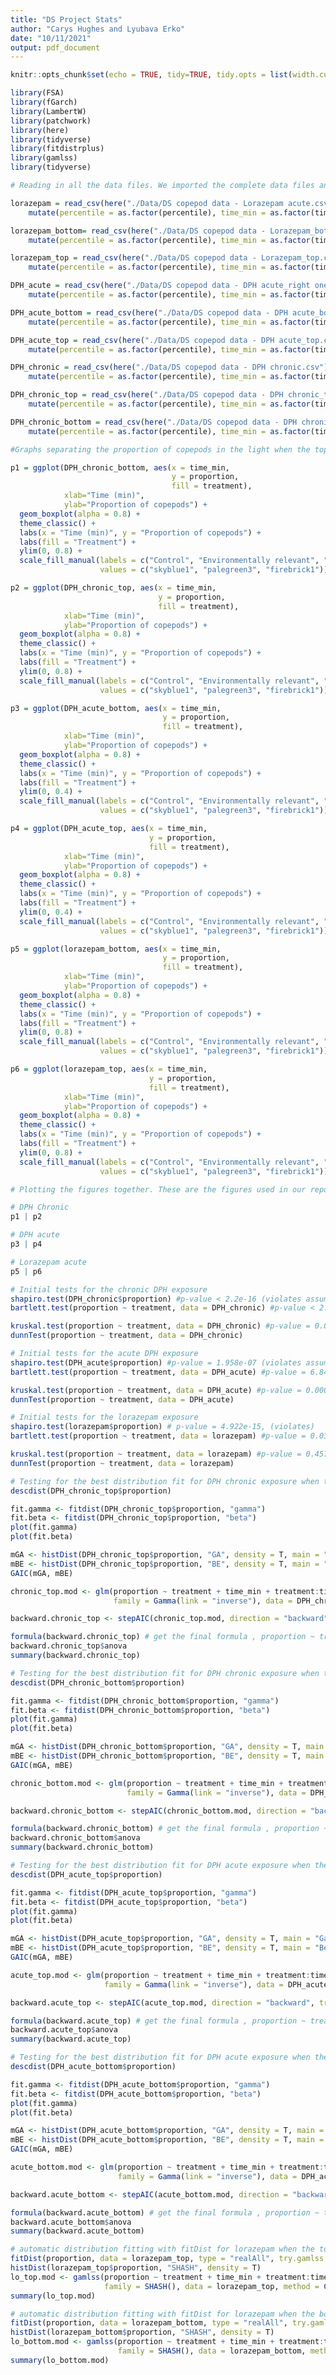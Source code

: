 ```yaml
---
title: "DS Project Stats"
author: "Carys Hughes and Lyubava Erko"
date: "10/11/2021"
output: pdf_document
---
```


```r
knitr::opts_chunk$set(echo = TRUE, tidy=TRUE, tidy.opts = list(width.cutoff = 80))
```

```r
library(FSA) 
library(fGarch)
library(LambertW)
library(patchwork)
library(here)
library(tidyverse)
library(fitdistrplus)
library(gamlss)
library(tidyverse)
```

```r
# Reading in all the data files. We imported the complete data files and the top and bottom covered sections individually

lorazepam = read_csv(here("./Data/DS copepod data - Lorazepam acute.csv")) %>%
    mutate(percentile = as.factor(percentile), time_min = as.factor(time_min))

lorazepam_bottom= read_csv(here("./Data/DS copepod data - Lorazepam_bottom.csv")) %>%
    mutate(percentile = as.factor(percentile), time_min = as.factor(time_min))

lorazepam_top = read_csv(here("./Data/DS copepod data - Lorazepam_top.csv")) %>%
    mutate(percentile = as.factor(percentile), time_min = as.factor(time_min))

DPH_acute = read_csv(here("./Data/DS copepod data - DPH acute_right one.csv")) %>%
    mutate(percentile = as.factor(percentile), time_min = as.factor(time_min))

DPH_acute_bottom = read_csv(here("./Data/DS copepod data - DPH acute_bottom.csv")) %>%
    mutate(percentile = as.factor(percentile), time_min = as.factor(time_min))

DPH_acute_top = read_csv(here("./Data/DS copepod data - DPH acute_top.csv")) %>%
    mutate(percentile = as.factor(percentile), time_min = as.factor(time_min))

DPH_chronic = read_csv(here("./Data/DS copepod data - DPH chronic.csv")) %>%
    mutate(percentile = as.factor(percentile), time_min = as.factor(time_min))

DPH_chronic_top = read_csv(here("./Data/DS copepod data - DPH chronic_top.csv")) %>%
    mutate(percentile = as.factor(percentile), time_min = as.factor(time_min))

DPH_chronic_bottom = read_csv(here("./Data/DS copepod data - DPH chronic_bottom.csv")) %>%
    mutate(percentile = as.factor(percentile), time_min = as.factor(time_min))
```


```r
#Graphs separating the proportion of copepods in the light when the top or bottom was covered for all treatments.

p1 = ggplot(DPH_chronic_bottom, aes(x = time_min, 
                                    y = proportion, 
                                    fill = treatment), 
            xlab="Time (min)", 
            ylab="Proportion of copepods") + 
  geom_boxplot(alpha = 0.8) +
  theme_classic() +
  labs(x = "Time (min)", y = "Proportion of copepods") +   
  labs(fill = "Treatment") +
  ylim(0, 0.8) +   
  scale_fill_manual(labels = c("Control", "Environmentally relevant", "High"), 
                    values = c("skyblue1", "palegreen3", "firebrick1")) 

p2 = ggplot(DPH_chronic_top, aes(x = time_min, 
                                 y = proportion, 
                                 fill = treatment), 
            xlab="Time (min)", 
            ylab="Proportion of copepods") + 
  geom_boxplot(alpha = 0.8) +
  theme_classic() +
  labs(x = "Time (min)", y = "Proportion of copepods") +   
  labs(fill = "Treatment") +
  ylim(0, 0.8) +   
  scale_fill_manual(labels = c("Control", "Environmentally relevant", "High"), 
                    values = c("skyblue1", "palegreen3", "firebrick1")) 

p3 = ggplot(DPH_acute_bottom, aes(x = time_min, 
                                  y = proportion, 
                                  fill = treatment), 
            xlab="Time (min)", 
            ylab="Proportion of copepods") + 
  geom_boxplot(alpha = 0.8) +
  theme_classic() +
  labs(x = "Time (min)", y = "Proportion of copepods") +  
  labs(fill = "Treatment") +
  ylim(0, 0.4) +  
  scale_fill_manual(labels = c("Control", "Environmentally relevant", "High"), 
                    values = c("skyblue1", "palegreen3", "firebrick1")) 

p4 = ggplot(DPH_acute_top, aes(x = time_min, 
                               y = proportion, 
                               fill = treatment), 
            xlab="Time (min)", 
            ylab="Proportion of copepods") + 
  geom_boxplot(alpha = 0.8) +
  theme_classic() +
  labs(x = "Time (min)", y = "Proportion of copepods") +  
  labs(fill = "Treatment") +
  ylim(0, 0.4) +  
  scale_fill_manual(labels = c("Control", "Environmentally relevant", "High"), 
                    values = c("skyblue1", "palegreen3", "firebrick1"))

p5 = ggplot(lorazepam_bottom, aes(x = time_min, 
                                  y = proportion, 
                                  fill = treatment), 
            xlab="Time (min)", 
            ylab="Proportion of copepods") + 
  geom_boxplot(alpha = 0.8) +
  theme_classic() +
  labs(x = "Time (min)", y = "Proportion of copepods") +  
  labs(fill = "Treatment") +
  ylim(0, 0.8) +   
  scale_fill_manual(labels = c("Control", "Environmentally relevant", "High"), 
                    values = c("skyblue1", "palegreen3", "firebrick1")) 

p6 = ggplot(lorazepam_top, aes(x = time_min, 
                               y = proportion, 
                               fill = treatment), 
            xlab="Time (min)", 
            ylab="Proportion of copepods") + 
  geom_boxplot(alpha = 0.8) +
  theme_classic() +
  labs(x = "Time (min)", y = "Proportion of copepods") +  
  labs(fill = "Treatment") +
  ylim(0, 0.8) +   
  scale_fill_manual(labels = c("Control", "Environmentally relevant", "High"), 
                    values = c("skyblue1", "palegreen3", "firebrick1")) 
```

```r
# Plotting the figures together. These are the figures used in our report 

# DPH Chronic
p1 | p2

# DPH acute
p3 | p4

# Lorazepam acute
p5 | p6
```

```r
# Initial tests for the chronic DPH exposure
shapiro.test(DPH_chronic$proportion) #p-value < 2.2e-16 (violates assumption)
bartlett.test(proportion ~ treatment, data = DPH_chronic) #p-value < 2.2e-16 (violates)

kruskal.test(proportion ~ treatment, data = DPH_chronic) #p-value = 0.0006316
dunnTest(proportion ~ treatment, data = DPH_chronic) 
```

```r
# Initial tests for the acute DPH exposure
shapiro.test(DPH_acute$proportion) #p-value = 1.958e-07 (violates assumption)
bartlett.test(proportion ~ treatment, data = DPH_acute) #p-value = 6.849e-06 (violates)

kruskal.test(proportion ~ treatment, data = DPH_acute) #p-value = 0.0006316
dunnTest(proportion ~ treatment, data = DPH_acute)
```

```r
# Initial tests for the lorazepam exposure
shapiro.test(lorazepam$proportion) # p-value = 4.922e-15, (violates)
bartlett.test(proportion ~ treatment, data = lorazepam) #p-value = 0.03296

kruskal.test(proportion ~ treatment, data = lorazepam) #p-value = 0.4573
dunnTest(proportion ~ treatment, data = lorazepam) 
```

```r
# Testing for the best distribution fit for DPH chronic exposure when the top section was covered and running the model using the backwards selection
descdist(DPH_chronic_top$proportion)

fit.gamma <- fitdist(DPH_chronic_top$proportion, "gamma")
fit.beta <- fitdist(DPH_chronic_top$proportion, "beta")
plot(fit.gamma)
plot(fit.beta)

mGA <- histDist(DPH_chronic_top$proportion, "GA", density = T, main = "Gamma")
mBE <- histDist(DPH_chronic_top$proportion, "BE", density = T, main = "Beta")
GAIC(mGA, mBE)

chronic_top.mod <- glm(proportion ~ treatment + time_min + treatment:time_min, 
                       family = Gamma(link = "inverse"), data = DPH_chronic_top) 

backward.chronic_top <- stepAIC(chronic_top.mod, direction = "backward", trace = F)

formula(backward.chronic_top) # get the final formula , proportion ~ treatment +time_min
backward.chronic_top$anova 
summary(backward.chronic_top) 
```

```r
# Testing for the best distribution fit for DPH chronic exposure when the bottom section was covered and running the model using the backwards selection
descdist(DPH_chronic_bottom$proportion)

fit.gamma <- fitdist(DPH_chronic_bottom$proportion, "gamma")
fit.beta <- fitdist(DPH_chronic_bottom$proportion, "beta")
plot(fit.gamma)
plot(fit.beta)

mGA <- histDist(DPH_chronic_bottom$proportion, "GA", density = T, main = "Gamma")
mBE <- histDist(DPH_chronic_bottom$proportion, "BE", density = T, main = "Beta")
GAIC(mGA, mBE)

chronic_bottom.mod <- glm(proportion ~ treatment + time_min + treatment:time_min,
                          family = Gamma(link = "inverse"), data = DPH_chronic_bottom) 

backward.chronic_bottom <- stepAIC(chronic_bottom.mod, direction = "backward", trace = F)

formula(backward.chronic_bottom) # get the final formula , proportion ~ treatment +time_min
backward.chronic_bottom$anova 
summary(backward.chronic_bottom) 
```

```r
# Testing for the best distribution fit for DPH acute exposure when the top section was covered and running the model using the backwards selection
descdist(DPH_acute_top$proportion)

fit.gamma <- fitdist(DPH_acute_top$proportion, "gamma")
fit.beta <- fitdist(DPH_acute_top$proportion, "beta")
plot(fit.gamma)
plot(fit.beta)

mGA <- histDist(DPH_acute_top$proportion, "GA", density = T, main = "Gamma")
mBE <- histDist(DPH_acute_top$proportion, "BE", density = T, main = "Beta")
GAIC(mGA, mBE)

acute_top.mod <- glm(proportion ~ treatment + time_min + treatment:time_min, 
                     family = Gamma(link = "inverse"), data = DPH_acute_top) 

backward.acute_top <- stepAIC(acute_top.mod, direction = "backward", trace = F)

formula(backward.acute_top) # get the final formula , proportion ~ treatment + time_min
backward.acute_top$anova 
summary(backward.acute_top) 
```

```r
# Testing for the best distribution fit for DPH acute exposure when the bottom section was covered and running the model using the backwards selection
descdist(DPH_acute_bottom$proportion)

fit.gamma <- fitdist(DPH_acute_bottom$proportion, "gamma")
fit.beta <- fitdist(DPH_acute_bottom$proportion, "beta")
plot(fit.gamma)
plot(fit.beta)

mGA <- histDist(DPH_acute_bottom$proportion, "GA", density = T, main = "Gamma")
mBE <- histDist(DPH_acute_bottom$proportion, "BE", density = T, main = "Beta")
GAIC(mGA, mBE)

acute_bottom.mod <- glm(proportion ~ treatment + time_min + treatment:time_min, 
                        family = Gamma(link = "inverse"), data = DPH_acute_bottom) 

backward.acute_bottom <- stepAIC(acute_bottom.mod, direction = "backward", trace = F)

formula(backward.acute_bottom) # get the final formula , proportion ~ treatment + time_min
backward.acute_bottom$anova 
summary(backward.acute_bottom) 
```

```r
# automatic distribution fitting with fitDist for lorazepam when the top section was covered and running the model
fitDist(proportion, data = lorazepam_top, type = "realAll", try.gamlss = T) # SHASH distribution 
histDist(lorazepam_top$proportion, "SHASH", density = T)
lo_top.mod <- gamlss(proportion ~ treatment + time_min + treatment:time_min, 
                     family = SHASH(), data = lorazepam_top, method = CG())
summary(lo_top.mod)
```

```r
# automatic distribution fitting with fitDist for lorazepam when the bottom section was covered and running the model
fitDist(proportion, data = lorazepam_bottom, type = "realAll", try.gamlss = T) # SHASH distribution 
histDist(lorazepam_bottom$proportion, "SHASH", density = T)
lo_bottom.mod <- gamlss(proportion ~ treatment + time_min + treatment:time_min, 
                        family = SHASH(), data = lorazepam_bottom, method = CG())
summary(lo_bottom.mod)
```


